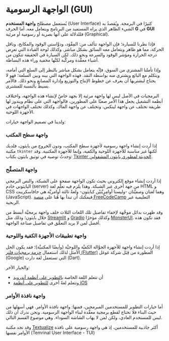 # الواجهة الرسومية (GUI)

يُستعمل مصطلح **واجهة المستخدم** (User Interface) كثيرًا في البرمجة. ويُقصدُ به الشيء الظاهر الذي يراه المستفيد من البرنامج ويتعامل معه. أما الحرف **G** في **GUI** فللدلالة على أنها بصرية أو رسومية أو مرئية (Graphical).

فإذا نظرنا للسيارة؛ فإن الواجهة تتألف من: المِقْوَد، ودوَّاستي الوقود والمكابح، وناقل الحركة، مما هو ظاهر ويتعامل معه السائق بشكل مباشر. وكذلك لوحة القيادة التي تعرِض درجة الحرارة ومؤشر الوقود والسرعة ونحو ذلك. لكن السيارة في الحقيقة تتكون من أشياء معقَّدة ومركَّبة لكنَّها مخفية وراء هذه البساطة.

وإذا تأملنا المشتري من السوق، فإنَّه يتعامل بشكل مباشر بالنظر إلى السلع التي أمامه، ويتكلم مع البائع ويشتري منه بواسطة النقد. فهذه الواجهة التي بينه وبين السلعة؛ فهو لا يحتاج ليشتريها أن يعرف عن خطوط الإنتاج والتوزيع وإدارة المصانع ونحو ذلك. فالأمر بسيطٌ بالنسبة للمشتري.

البرمجيات في الأصل ليس لها واجهة مرئية إلا بجهد خاصّ لإنشاء هذه الواجهة، واختلاف أنظمة التشغيل يجعل هذا الأمر صعبًا على المطورين، فالواجهة التي على نظام ويندوز لها طريقة تختلف عن واجهة لينكس، وتختلف عن واجهة الماك. وكذلك تختلف الواجهات في الأجهزة اللوحية.

ولدينا في تصميم الواجهة خيارات:

### واجهة سطح المكتب

إذا أردت إنشاء واجهة رسومية لأجهزة سطح المكتب، ودون الخروج من بايثون، فلديك مكتبة `tkinter` لكنها غير مناسبة للأجهزة اللوحية والكفية، وإنما للأجهزة المكتبية. وقد وَجدتُ توصية في توثيق بايثون بكتاب: [Tkinter الحديثة لمطوري بايثون المشغولين](https://tkdocs.com/book.html).

### واجهة المتصفِّح

إذا أردت إنشاء موقع إلكتروني بحيث تكون الواجهة صفحة على الشبكة، والنص البرمجي البايثوني خادم (server) من جهة أخرى عبر الشبكة. وهذا يلزم فيه تعلُّم لغة HTML و CSS وهما لغتان وصفيَّتان -وليستا أوامِرِيَّتيْن كبايثون- ولغةٌ ثالثة أوامريَّة هي جافاسكريبت (JavaScript). فيمكنك أن تبدأ بها هُنا على [منصة FreeCodeCamp](https://www.freecodecamp.org/learn/) التعليمية غير الربحية.

وقد ظهرت بدائل موجَّهة لإخفاء تفاصيل تلك اللغات الثلاث خلف واجهة برمجيَّة أبسط من خلال بايثون؛ وذلك مثل [Streamlit](https://streamlit.io/) و [Gradio](https://www.gradio.app/) وكذلك مؤخرًا [MonsterUI](https://monsterui.answer.ai/). فقد تكون هذه أفضل لمن لا يريد التعمُّق في تفاصيل صناعة الواجهة.

### واجهة تطبيقات الأجهزة الكفية واللوحية

إذا أردت إنشاء واجهة للأجهزة الجوَّالة الكفيَّة واللوحيَّة (وأيضًا المكتبيَّة)؛ فقد يكون الحل الأمثل لذلك استعمال [حزمة برمجيات فلتر (Flutter)](https://flutter.dev/) المطورة من قِبَل شركة غوغل (Google) التي تستعمل لغة دارت (Dart).

والخيار الآخر:

- أن تتعلم اللغة الخاصة [بالتطوير على أنظمة آندرويد](https://developer.android.com/codelabs/basic-android-kotlin-compose-first-app)
- وتتعلم لغةً أخرى [للتطوير على أنظمة iOS](https://developer.apple.com/ios/planning/)

### واجهة نافذة الأوامر

أما خيارات التطوير للمستخدمين المبرمجين، فمنها: واجهة نافذة الأوامر. فهي أسهلها من حيث البناء فلا تحتاج لقطع برمجية معقَّدة لبناء الواجهة الرسومية. ونحن ندرك أن ذلك ليس للمستخدم العادي، ولكن لمن لا يهاب الشاشة السوداء. وهي موضوع القسم التالي.

وقد تجد مكتبة [Textualize](https://www.textualize.io/) أكثر جاذبية للمستخدمين، إذ هي واجهة رسومية على نافذة الأوامر نفسها (Temrinal User Interface - TUI)

